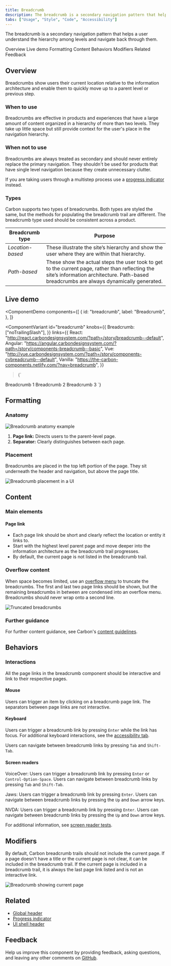 ```yaml
---
title: Breadcrumb
description: The breadcrumb is a secondary navigation pattern that helps a user understand the hierarchy among levels and navigate back through them.
tabs: ["Usage", "Style", "Code", "Accessibility"]
---
```


<PageDescription>

The breadcrumb is a secondary navigation pattern that helps a user understand the hierarchy among levels and navigate back through them.

</PageDescription>

<AnchorLinks>

<AnchorLink>Overview</AnchorLink>
<AnchorLink>Live demo</AnchorLink>
<AnchorLink>Formatting</AnchorLink>
<AnchorLink>Content</AnchorLink>
<AnchorLink>Behaviors</AnchorLink>
<AnchorLink>Modifiers</AnchorLink>
<AnchorLink>Related</AnchorLink>
<AnchorLink>Feedback</AnchorLink>

</AnchorLinks>

## Overview

Breadcrumbs show users their current location relative to the information architecture and enable them to quickly move up to a parent level or previous step.

### When to use

Breadcrumbs are effective in products and experiences that have a large amount of content organized in a hierarchy of more than two levels. They take up little space but still provide context for the user's place in the navigation hierarchy.

### When not to use

Breadcrumbs are always treated as secondary and should never entirely replace the primary navigation. They shouldn't be used for products that have single level navigation because they create unnecessary clutter.

If you are taking users through a multistep process use a [progress indicator](/components/progress-indicator/usage/) instead.

### Types

Carbon supports two types of breadcrumbs. Both types are styled the same, but the methods for populating the breadcrumb trail are different. The breadcrumb type used should be consistent across a product.

| Breadcrumb type  | Purpose                                                                                                                                                                                    |
| ---------------- | ------------------------------------------------------------------------------------------------------------------------------------------------------------------------------------------ |
| _Location-based_ | These illustrate the site’s hierarchy and show the user where they are within that hierarchy.                                                                                              |
| _Path-based_     | These show the actual steps the user took to get to the current page, rather than reflecting the site’s information architecture. Path-based breadcrumbs are always dynamically generated. |

## Live demo

<ComponentDemo
  components={[
    {
      id: "breadcrumb",
      label: "Breadcrumb",
    },
  ]}
>
  <ComponentVariant
    id="breadcrumb"
    knobs={{
      Breadcrumb: ["noTrailingSlash"],
    }}
    links={{
      React:
        "http://react.carbondesignsystem.com/?path=/story/breadcrumb--default",
      Angular:
        "https://angular.carbondesignsystem.com/?path=/story/components-breadcrumb--basic",
      Vue:
        "http://vue.carbondesignsystem.com/?path=/story/components-cvbreadcrumb--default",
      Vanilla: "https://the-carbon-components.netlify.com/?nav=breadcrumb",
    }}
  >{`
<Breadcrumb>
  <BreadcrumbItem href="/">Breadcrumb 1</BreadcrumbItem>
  <BreadcrumbItem href="/">Breadcrumb 2</BreadcrumbItem>
  <BreadcrumbItem isCurrentPage href="/">Breadcrumb 3</BreadcrumbItem>
</Breadcrumb>
`}</ComponentVariant>
</ComponentDemo>

## Formatting

### Anatomy

<Row>
<Column colLg={8}>

![Breadcrumb anatomy example](images/breadcrumb-anatomy.png)

</Column>
</Row>

1. **Page link:** Directs users to the parent-level page.
2. **Separator:** Clearly distinguishes between each page.

### Placement

Breadcrumbs are placed in the top left portion of the page. They sit underneath the header and navigation, but above the page title.

<Row>
<Column colLg={8}>

![Breadcrumb placement in a UI](images/breadcrumb-placement.png)

</Column>
</Row>

## Content

### Main elements

#### Page link

- Each page link should be short and clearly reflect the location or entity it links to.
- Start with the highest level parent page and move deeper into the information architecture as the breadcrumb trail progresses.
- By default, the current page is not listed in the breadcrumb trail.

### Overflow content

When space becomes limited, use an [overflow menu](/components/overflow-menu/usage) to truncate the breadcrumbs. The first and last two page links should be shown, but the remaining breadcrumbs in between are condensed into an overflow menu. Breadcrumbs should never wrap onto a second line.

<Row>
<Column colLg={8}>

![Truncated breadcrumbs](images/breadcrumb-truncated.png)

</Column>
</Row>

### Further guidance

For further content guidance, see Carbon's [content guidelines](/guidelines/content/general).

## Behaviors

### Interactions

All the page links in the breadcrumb component should be interactive and link to their respective pages.

#### Mouse

Users can trigger an item by clicking on a breadcrumb page link. The separators between page links are not interactive.

#### Keyboard

Users can trigger a breadcrumb link by pressing `Enter` while the link has focus. For additional keyboard interactions, see the [accessibility tab](https://www.carbondesignsystem.com/components/breadcrumb/accessibility).

Users can navigate between breadcrumb links by pressing `Tab` and `Shift-Tab`.

#### Screen readers

VoiceOver: Users can trigger a breadcrumb link by pressing `Enter` or `Control-Option-Space`. Users can navigate between breadcrumb links by pressing `Tab` and `Shift-Tab`.

Jaws: Users can trigger a breadcrumb link by pressing `Enter`. Users can navigate between breadcrumb links by pressing the `Up` and `Down` arrow keys.

NVDA: Users can trigger a breadcrumb link by pressing `Enter`. Users can navigate between breadcrumb links by pressing the `Up` and `Down` arrow keys.

For additional information, see [screen reader tests](https://www.carbondesignsystem.com/components/breadcrumb/accessibility#macos-screen-reader-tests).

## Modifiers

By default, Carbon breadcrumb trails should not include the current page. If a page doesn't have a title or the current page is not clear, it can be included in the breadcrumb trail. If the current page is included in a breadcrumb trail, it is always the last page link listed and is not an interactive link.

<Row>
<Column colLg={8}>

![Breadcrumb showing current page](images/breadcrumb-current-page.png)

</Column>
</Row>

## Related

- [Global header](/patterns/global-header)
- [Progress indicator](/components/progress-indicator/usage/)
- [UI shell header](/components/UI-shell-header/usage)

## Feedback

Help us improve this component by providing feedback, asking questions, and leaving any other comments on [GitHub](https://github.com/carbon-design-system/carbon-website/issues/new?assignees=&labels=feedback&template=feedback.md).

